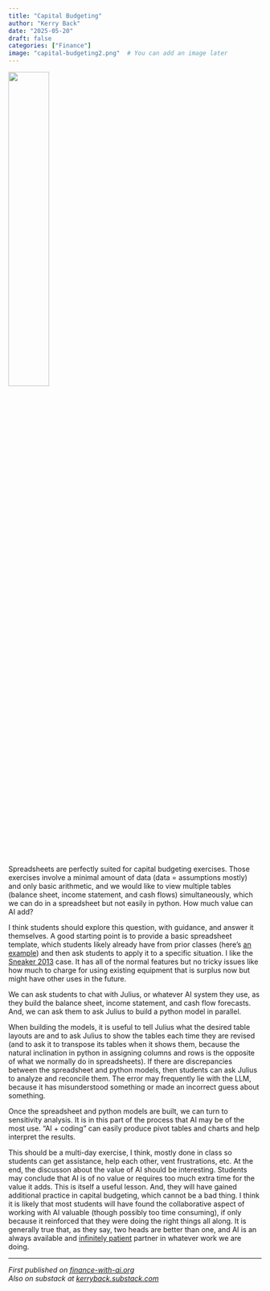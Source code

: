 ```yaml
---
title: "Capital Budgeting"
author: "Kerry Back"
date: "2025-05-20"
draft: false
categories: ["Finance"]
image: "capital-budgeting2.png"  # You can add an image later
---
```


![](capital-budgeting2.png){width=40% fig-align="center"}

Spreadsheets are perfectly suited for capital budgeting exercises.  Those exercises involve a minimal amount of data (data = assumptions mostly) and only basic arithmetic, and we would like to view multiple tables (balance sheet, income statement, and cash flows) simultaneously, which we can do in a spreadsheet but not easily in python.  How much value can AI add?

I think students should explore this question, with guidance, and answer it themselves.  A good starting point is to provide a basic spreadsheet template, which students likely already have from prior classes (here's [an example](https://www.dropbox.com/scl/fi/n1m8eqauggl5jb65ufxha/template.xlsx?rlkey=dvzxl86c9tafsrb9d1oyrlz30&dl=1)) and then ask students to apply it to a specific situation. I like the [Sneaker 2013](https://hbsp.harvard.edu/product/BAB166-PDF-ENG) case.  It has all of the normal features but no tricky issues like how much to charge for using existing equipment that is surplus now but might have other uses in the future.  

We can ask students to chat with Julius, or whatever AI system they use, as they build the balance sheet, income statement, and cash flow forecasts.  And, we can ask them to ask Julius to build a python model in parallel.  

When building the models, it is useful to tell Julius what the desired table layouts are and to ask Julius to show the tables each time they are revised (and to ask it to transpose its tables when it shows them, because the natural inclination in python in assigning columns and rows is the opposite of what we normally do in spreadsheets).  If there are discrepancies between the spreadsheet and python models, then students can ask Julius to analyze and reconcile them.  The error may frequently lie with the LLM, because it has misunderstood something or made an incorrect guess about something.

Once the spreadsheet and python models are built, we can turn to sensitivity analysis.  It is in this part of the process that AI may be of the most use.  "AI + coding" can easily produce pivot tables and charts and help interpret the results.

This should be a multi-day exercise, I think, mostly done in class so students can get assistance, help each other, vent frustrations, etc. At the end, the discusson about the value of AI should be interesting.  Students may conclude that AI is of no value or requires too much extra time for the value it adds.  This is itself a useful lesson.  And, they will have gained additional practice in capital budgeting, which cannot be a bad thing.  I think it is likely that most students  will have found the collaborative aspect of working with AI valuable (though possibly too time consuming), if only because it reinforced that they were doing the right things all along.  It is generally true that, as they say, two heads are better than one, and AI is an always available and [infinitely patient](https://www.oneusefulthing.org/p/getting-started-with-ai-good-enough) partner in whatever work we are doing. 

---

*First published on [finance-with-ai.org](https://finance-with-ai.org)* <br>
*Also on substack at [kerryback.substack.com](https://kerryback.substack.com)*
